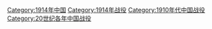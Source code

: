 [[Category:1914年中国|Category:1914年中国]]
[[Category:1914年战役|Category:1914年战役]]
[[Category:1910年代中国战役|Category:1910年代中国战役]]
[[Category:20世纪各年中国战役|Category:20世纪各年中国战役]]